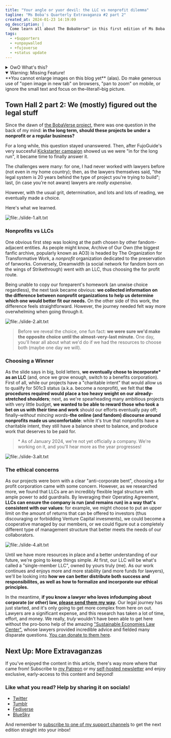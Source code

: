 ```yaml
---
title: "Your angle or yuor devil: the LLC vs nonprofit dilemma"
tagline: "Ms Boba's Quarterly Extravaganza #2 part 2"
created_at: 2024-01-23 14:19:09
og_description: |
  Come learn all about The BobaVerse™ in this first edition of Ms Boba's Quarterly Extravaganza, a newsletter/town hall for my supporters!
tags:
  - +$upporters
  - +unpaywalled
  - +fujoverse
  - +status update
---
```


<details class="whats-this">
  <summary>OwO What's this?</summary>

**This is a commented version of the second edition of my $upporters
newsletter/town hall/"quarterly extravaganza"** (or at least of one of its sections).
It was originally published in January 2024, and it's now public. If you want
new editions of this Town Hall straight into your inbox as soon as they're
available, you can support me on
[Patreon](https://www.patreon.com/essentialrandomness) or [this same
website](/support-me)!

</details>

<details class="warning" open>
  <summary>Warning: Missing Feature!</summary>
  **You cannot enlarge images on this blog yet** (alas). Do make generous use of
  "open image in new tab" on browsers, "pan to zoom" on mobile, or ignore the small
  text and focus on the–literal!–big picture.
</details>

## Town Hall 2 part 2: We (mostly) figured out the legal stuff

Since the dawn of [the BobaVerse project](/posts/enter-the-fujoverse), there was one
question in the back of my mind: **in the long term, should these projects be under a
nonprofit or a regular business?**

For a long while, this question stayed unanswered. Then, after FujoGuide's very succesful
[Kickstarter campaign](https://www.kickstarter.com/projects/essential-randomness/the-fujoshi-guide-to-web-development)
showed us we were "in for the long run", it became time to finally answer it.

The challenges were many: for one, I had never worked with lawyers before (not even in my
home country); then, as the lawyers themselves said, "the legal system is 20 years behind
the type of project you're trying to build"; last, (in case you're not aware) lawyers are
_really expensive_.

However, with the usual grit, determination, and lots and lots of reading, we eventually made
a choice.

Here's what we learned.

![file:./slide-1.alt.txt](./slide-1.png)

### Nonprofits vs LLCs

One obvious first step was looking at the path chosen by other fandom-adjacent
entities. As people might know, Archive of Our Own (the biggest fanfic archive,
popularly known as AO3) is headed by The Organization for Transformative Work, a
_nonprofit_ organization dedicated to the preservation of fanworks. Conversely,
Dreamwidth (a social network for fandom born on the wings of Strikethrough) went
with an LLC, thus choosing the for profit route.

Being unable to copy our foreparent's homework (an unwise choice regardless),
the next task became obvious: **we collected information on the difference between
nonprofit organizations to help us determine which one would better fit our
needs.** On the other side of this work, the difference feels straightforward. However,
the journey needed felt way more overwhelming when going through it.

![file:./slide-2.alt.txt](./slide-2.png)

> Before we reveal the choice, one fun fact: **we were sure we'd make the opposite
> choice until the almost-very-last minute.** One day, you'll hear all about what
> we'd do if we had the resources to choose both (maybe one day we will).

### Choosing a Winner

As the slide says in big, bold letters, **we eventually chose to incorporate\* as an
LLC** (and, once we grow enough, switch to a benefits corporation). First of all, while
our projects have a "charitable intent" that would allow us to qualify for 501c3 status (a.k.a.
become a nonprofit), we felt that **the procedures required would place a too
heavy weight on our already-stretched shoulders**; next, as we're spearheading
many ambitious projects with very little budget, **we wanted to be able to reward
those who took a bet on us with their time and work** should our efforts
eventually pay off; finally–_without mincing words_–**the online (and fandom)
discourse around nonprofits made us uncomfortable**: while it's true that nonprofits have
a charitable intent, they still have a balance sheet to balance, and produce work that deserves
to be paid for.

> \* As of January 2024, we're not yet officially a company. We're working on it, and you'll
> hear more as the year progresses!

![file:./slide-3.alt.txt](./slide-3.png)

### The ethical concerns

As our projects were born with a clear "anti-corporate bent", choosing a for
profit corporation came with some concern. However, as we researched more, we
found that LLCs are an incredibly flexible legal structure with ample power to
add guardrails. By leveraging their Operating Agreement, **LLCs can ensure the
company is run (and remains run) in a way that's consistent with our values**: for
example, we might choose to put an upper limit on the amount of returns that can
be offered to investors (thus discouraging or forbidding Venture Capital
invesments), we could become a cooperative managed by our members, or we could
figure out a completely different type of management structure that better meets the
needs of our collaborators.

![file:./slide-4.alt.txt](./slide-4.png)

Until we have more resources in place and a better understanding of our future,
we're going to keep things simple. At first, our LLC will be what's called a
"single-member LLC", owned by yours truly (me). As our work continues and
enjoys more and more stability (and more funds for lawyers), we'll be
looking into **how we can better distribute both success and responsibilites, as well
as how to formalize and incorporate our ethical principles.**

In the meantime, **if you know a lawyer who loves infodumping about corporate (or other) law,
[please send them my way](mailto:essential.randomn3ss@gmail.com).** Our legal journey
has just started, and it's only going to get more complex from here on out. Lawyers are
a significant expense, and this research has taken a lot of time, effort, and money. We really,
_truly_ wouldn't have been able to get here without the pro-bono help of the amazing
["Sustainable Economies Law Center"](https://www.theselc.org/mission), whose lawyers provided
incredible advice and fielded many disparate questions. [You can donate to them here](https://www.theselc.org/give).

## Next Up: More Extravaganzas

If you've enjoyed the content in this article, there's way more where that came from!
Subscribe to [my Patreon](https://www.patreon.com/notifications) or my [self-hosted newsletter](/support-me)
and enjoy exclusive, early-access to this content and beyond!

<div class="socials-callout">
<h3>Like what you read? Help by sharing it on socials!</h3>

- [Twitter](https://twitter.com/EssentialRandom/status/1730008152652075403?s=20)
- [Tumblr](https://www.tumblr.com/essential-randomness/735367619946987521/ms-bobas-quarterly-extravaganza-1-intro?source=share)
- [Fediverse](https://indiepocalypse.social/@essentialrandom/111496528300906386)
- [BlueSky](https://bsky.app/profile/essentialrandom.bsky.social/post/3kfegvmpx7g2b)

And remember to [subscribe to one of my support channels](/support-me) to get
the next edition straight into your inbox!

</div>

<style>{`
    .whats-this, .socials-callout, .warning {
      font-family: var(--font-family-title);
      background-color: #f4f4f4;
      padding: 20px;
    }
    h2, h3 {
      margin-block: 1.3em;
    }
    .warning {
      margin-top: 1em;
      border: 1px dashed black;
      border-radius: 16px;
      background-color: transparent;
    } 
    .whats-this summary {
      font-weight: 800;
      cursor: pointer;
      font-size: 20px;
    }
    .socials-callout summary {
      font-size: 16px;
      font-weight: 800;
      cursor: pointer;
    }
    .whats-this p, .socials-callout p {
      margin: 10px 0 0 0;
    }
    .socials-callout h3 {
      margin: 0 0 10px 0;
      font-size: 20px;
    }
    .socials-callout img {
      margin-block: 20px;
      max-width: 600px;
    }
    .socials-callout ul {
      margin: 0;
      padding: 0 0 0 20px;
    }
    .socials-callout li {
      margin: 0 0 0 0;
    }
    div.socials-callout:last-of-type {
      margin-bottom: 50px;
    }
    img {
      padding-block: 0!important;
      border: 1px solid #eee;
      box-shadow: 4px 4px 0 0px #f5f5f5;
      width: calc(100% - 8px);
    }
    img + img {
      margin-top: 20px;
    }
    details + details {
      margin-top: 20px;
    }
`}</style>
